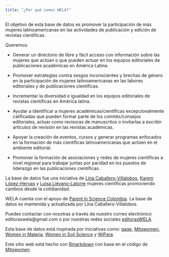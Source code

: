 ```yaml
---
title: "¿Por qué somos WELA?"
---
```


El objetivo de esta base de datos es promover la participación de más mujeres latinoamericanas en las actividades de publicación y edición de revistas científicas. 

Queremos: 


- Generar un directorio de libre y fácil acceso con información sobre las mujeres que actúan o que pueden actuar en los equipos editoriales de publicaciones académicas en América Latina.

- Promover estrategias contra sesgos inconscientes y brechas de género en la participación de mujeres latinoamericanas en las labores editoriales y de publicaciones científicas. 

- Incrementar la diversidad e igualdad en los equipos editoriales de revistas científicas en América latina.

- Ayudar a identificar a mujeres académicas/científicas excepcionalmente calificadas que pueden formar parte de los comités/consejos editoriales, actuar como revisoras de manuscritos o invitarlas a escribir artículos de revisión en las revistas académicas. 

- Apoyar la creación de eventos, cursos y generar programas enfocados en la formación de más científicas latinoamericanas que actúen en el ambiente editorial.

- Promover la formación de asociaciones y redes de mujeres científicas a nivel regional para trabajar juntas por paridad en los puestos de liderazgo en las publicaciones científicas. 


La base de datos fue una iniciativa de [Lina Caballero-Villalobos](https://www.researchgate.net/profile/Lina_Caballero2), [Karem López-Hervas](https://twitter.com/KaremmLoHe) y [Luisa Liévano-Latorre](https://www.researchgate.net/profile/Luisa_Latorre) mujeres científicas promoviendo cambios desde la cotidianidad.

WELA cuenta con el apoyo de [Parent in Science Colombia](https://www.parentinsciencecol.com). La base de datos es mantenida y actualizada por Lina Caballero-Villalobos.

Puedes contactar con nosotras a través de nuestro correo electrónico editoraswela@gmail.com o por nuestras redes sociales [editorasWELA](https://twitter.com/editorasWELA).



Esta base de datos está inspirada por iniciativas como: [gage](https://gage.500womenscientists.org/), [Mitowomen](https://mitowomen.org/index.html), [Women in Malaria](https://www.womeninmalaria.org/), [Women in Soil Science](https://franciskadevries.wordpress.com/women-in-soil-science/) y [WiPara](https://wipara.weebly.com/).

Este sitio web está hecho con [Rmarkdown](https://bookdown.org/yihui/rmarkdown/rmarkdown-site.html) con base en el código de [Mitowomen](https://mitowomen.org/index.html). 

